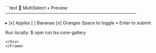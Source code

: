 <Frame>
<div style={{background:'#0f131a',border:'1px solid #1f2430',borderRadius:'8px' ,width:'100%',height:'100%',overflow:'hidden',boxShadow:'0 10px 30px rgba(0,0,0,.35)'}}>
```text
🧮 MultiSelect • Preview
──────────────────────────────────────────

  ▸ [x] Apples
    [ ] Bananas
    [x] Oranges
    Space to toggle • Enter to submit

Run locally:
  $ npm run tsx:core-gallery
```
</div>
</Frame>

